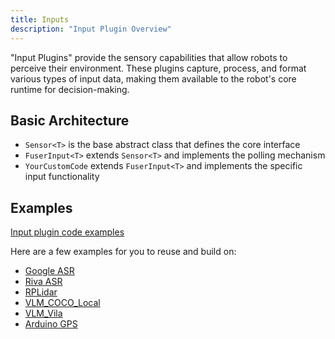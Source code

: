 ```yaml
---
title: Inputs
description: "Input Plugin Overview"
---
```


"Input Plugins" provide the sensory capabilities that allow robots to perceive their environment. These plugins capture, process, and format various types of input data, making them available to the robot's core runtime for decision-making.

## Basic Architecture

- `Sensor<T>` is the base abstract class that defines the core interface
- `FuserInput<T>` extends `Sensor<T>` and implements the polling mechanism
- `YourCustomCode` extends `FuserInput<T>` and implements the specific input functionality

## Examples

[Input plugin code examples](https://github.com/openmind/OM1/blob/main/src/inputs/plugins)

Here are a few examples for you to reuse and build on:

- [Google ASR](https://github.com/openmind/OM1/blob/main/src/inputs/plugins/google_asr.py)
- [Riva ASR](https://github.com/openmind/OM1/blob/main/src/inputs/plugins/riva_asr.py)
- [RPLidar](https://github.com/openmind/OM1/blob/main/src/inputs/plugins/rplidar.py)
- [VLM_COCO_Local](https://github.com/openmind/OM1/blob/main/src/inputs/plugins/vlm_coco_local.py)
- [VLM_Vila](https://github.com/openmind/OM1/blob/main/src/inputs/plugins/vlm_vila.py)
- [Arduino GPS](https://github.com/openmind/OM1/blob/main/src/inputs/plugins/gps_mag_serial_reader.py)